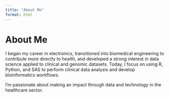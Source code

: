 ```yaml
---
title: "About Me"
format: html
---
```


# About Me

I began my career in electronics, transitioned into biomedical engineering to contribute more directly to health, and developed a strong interest in data science applied to clinical and genomic datasets. Today, I focus on using R, Python, and SAS to perform clinical data analysis and develop bioinformatics workflows.

I’m passionate about making an impact through data and technology in the healthcare sector.
